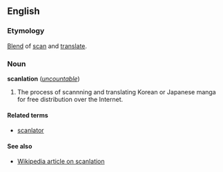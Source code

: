 ==English==
===Etymology===
[[Blend]] of [[scan]] and [[translate]].

===Noun===
'''scanlation''' (''[[uncountable]]'')

# The process of scannning and translating Korean or Japanese manga for free distribution over the Internet.

====Related terms====
*[[scanlator]]

====See also====
*[[w:Scanlation|Wikipedia article on scanlation]]